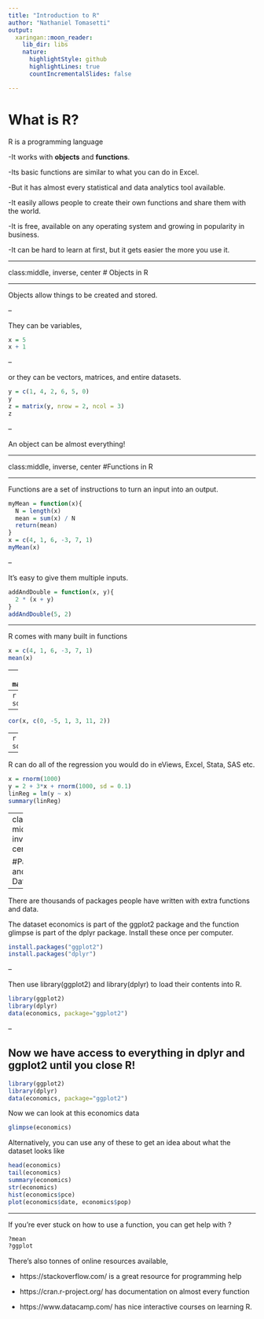 ```yaml
---
title: "Introduction to R"
author: "Nathaniel Tomasetti"
output:
  xaringan::moon_reader:
    lib_dir: libs
    nature:
      highlightStyle: github
      highlightLines: true
      countIncrementalSlides: false

---
```


# What is R?

R is a programming language

-It works with **objects** and **functions**.

-Its basic functions are similar to what you can do in Excel.

-But it has almost every statistical and data analytics tool available.

-It easily allows people to create their own functions and share them with the world.

-It is free, available on any operating system and growing in popularity in business.

-It can be hard to learn at first, but it gets easier the more you use it.

---

class:middle, inverse, center
# Objects in R

---

Objects allow things to be created and stored.

--

They can be variables,
```r
x = 5
x + 1
```
--

or they can be vectors, matrices, and entire datasets.
```r
y = c(1, 4, 2, 6, 5, 0)
y
z = matrix(y, nrow = 2, ncol = 3)
z
```
--

An object can be almost everything!


---

class:middle, inverse, center
#Functions in R

---

Functions are a set of instructions to turn an input into an output.

```r
myMean = function(x){
  N = length(x)
  mean = sum(x) / N
  return(mean)
}
x = c(4, 1, 6, -3, 7, 1)
myMean(x)
```

--

It's easy to give them multiple inputs.

```r
addAndDouble = function(x, y){
  2 * (x + y)
}
addAndDouble(5, 2)
```

---

R comes with many built in functions
```r
x = c(4, 1, 6, -3, 7, 1)
mean(x)
```
--
```r
max(x)
```
--
```r
sd(x)
```
--
```r
cor(x, c(0, -5, 1, 3, 11, 2))
```
--
```r
sort(x)
```

---

R can do all of the regression you would do in eViews, Excel, Stata, SAS etc.

```r
x = rnorm(1000)
y = 2 + 3*x + rnorm(1000, sd = 0.1)
linReg = lm(y ~ x)
summary(linReg)
```

---
class: middle, inverse, center

#Packages and Datasets

---

There are thousands of packages people have written with extra functions and data.

The dataset economics is part of the ggplot2 package and the function glimpse is part of the dplyr package. Install these once per computer.

```r
install.packages("ggplot2")
install.packages("dplyr")
```

--

Then use library(ggplot2) and library(dplyr) to load their contents into R.

```r
library(ggplot2)
library(dplyr)
data(economics, package="ggplot2")

```

--

Now we have access to everything in dplyr and ggplot2 until you close R!
---

```r
library(ggplot2)
library(dplyr)
data(economics, package="ggplot2")
```

Now we can look at this economics data

```r
glimpse(economics)
```

Alternatively, you can use any of these to get an idea about what the dataset looks like

```r
head(economics)
tail(economics)
summary(economics)
str(economics)
hist(economics$pce)
plot(economics$date, economics$pop)
```

---

If you're ever stuck on how to use a function, you can get help with ?

```r
?mean
?ggplot
```


There's also tonnes of online resources available,


- https://stackoverflow.com/ is a great resource for programming help

- https://cran.r-project.org/ has documentation on almost every function

- https://www.datacamp.com/ has nice interactive courses on learning R.

